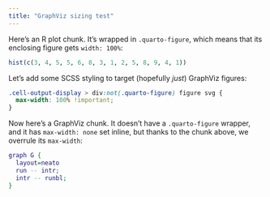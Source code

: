 ```yaml
---
title: "GraphViz sizing test"
---
```


Here's an R plot chunk. It's wrapped in `.quarto-figure`, which means that its enclosing figure gets `width: 100%`:

```r
hist(c(3, 4, 5, 5, 6, 8, 3, 1, 2, 5, 8, 9, 4, 1))
```

Let's add some SCSS styling to target (hopefully _just_) GraphViz figures:

```scss
.cell-output-display > div:not(.quarto-figure) figure svg {
  max-width: 100% !important;
}
```

Now here's a GraphViz chunk. It doesn't have a `.quarto-figure` wrapper, and it has `max-width: none` set inline, but thanks to the chunk above, we overrule its `max-width`:

```dot
graph G {
  layout=neato
  run -- intr;
  intr -- runbl;
}
```
